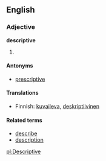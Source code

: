 ==English==

===Adjective===
'''descriptive'''
# {{stub}}

====Antonyms====
*[[prescriptive]]

====Translations====

*Finnish: [[kuvaileva]], [[deskriptiivinen]]

====Related terms====
*[[describe]]
*[[description]]

[[pl:Descriptive]]